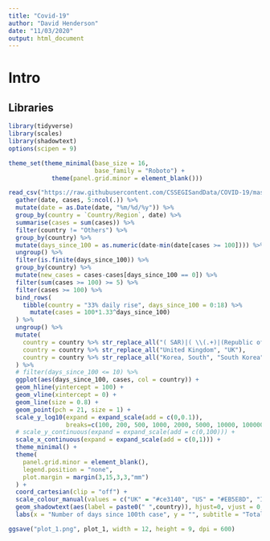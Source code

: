 ```yaml
---
title: "Covid-19"
author: "David Henderson"
date: "11/03/2020"
output: html_document
---
```


# Intro

## Libraries 

```r
library(tidyverse)
library(scales)
library(shadowtext)
options(scipen = 9)

theme_set(theme_minimal(base_size = 16, 
                        base_family = "Roboto") +
            theme(panel.grid.minor = element_blank()))
```



```r
read_csv("https://raw.githubusercontent.com/CSSEGISandData/COVID-19/master/csse_covid_19_data/csse_covid_19_time_series/time_series_19-covid-Confirmed.csv") %>% 
  gather(date, cases, 5:ncol(.)) %>%
  mutate(date = as.Date(date, "%m/%d/%y")) %>%
  group_by(country = `Country/Region`, date) %>%
  summarise(cases = sum(cases)) %>%
  filter(country != "Others") %>%
  group_by(country) %>%
  mutate(days_since_100 = as.numeric(date-min(date[cases >= 100]))) %>%
  ungroup() %>%
  filter(is.finite(days_since_100)) %>% 
  group_by(country) %>%
  mutate(new_cases = cases-cases[days_since_100 == 0]) %>%
  filter(sum(cases >= 100) >= 5) %>%
  filter(cases >= 100) %>% 
  bind_rows(
    tibble(country = "33% daily rise", days_since_100 = 0:18) %>%
      mutate(cases = 100*1.33^days_since_100)
  ) %>%
  ungroup() %>%
  mutate(
    country = country %>% str_replace_all("( SAR)|( \\(.+)|(Republic of )", ""),
    country = country %>% str_replace_all("United Kingdom", "UK"),
    country = country %>% str_replace_all("Korea, South", "South Korea")
  ) %>%
  # filter(days_since_100 <= 10) %>%
  ggplot(aes(days_since_100, cases, col = country)) +
  geom_hline(yintercept = 100) +
  geom_vline(xintercept = 0) +
  geom_line(size = 0.8) +
  geom_point(pch = 21, size = 1) +
  scale_y_log10(expand = expand_scale(add = c(0,0.1)), 
                breaks=c(100, 200, 500, 1000, 2000, 5000, 10000, 100000)) +
  # scale_y_continuous(expand = expand_scale(add = c(0,100))) +
  scale_x_continuous(expand = expand_scale(add = c(0,1))) +
  theme_minimal() +
  theme(
    panel.grid.minor = element_blank(),
    legend.position = "none",
    plot.margin = margin(3,15,3,3,"mm")
  ) +
  coord_cartesian(clip = "off") +
  scale_colour_manual(values = c("UK" = "#ce3140", "US" = "#EB5E8D", "Italy" = "black", "France" = "#c2b7af", "Germany" = "#c2b7af", "Hong Kong" = "#1E8FCC", "Iran" = "#9dbf57", "Japan" = "#208fce", "Singapore" = "#1E8FCC", "South Korea" = "#208fce", "Belgium" = "#c2b7af", "Netherlands" = "#c2b7af", "Norway" = "#c2b7af", "Spain" = "#c2b7af", "Sweden" = "#c2b7af", "Switzerland" = "#c2b7af", "33% daily rise" = "#D9CCC3", "Cruise Ship" = "#4477AA", "China" = "#6677CC")) +
  geom_shadowtext(aes(label = paste0(" ",country)), hjust=0, vjust = 0, data = . %>% group_by(country) %>% top_n(1, days_since_100), bg.color = "white") +
  labs(x = "Number of days since 100th case", y = "", subtitle = "Total number of cases") -> plot_1
```




```r
ggsave("plot_1.png", plot_1, width = 12, height = 9, dpi = 600)
```

